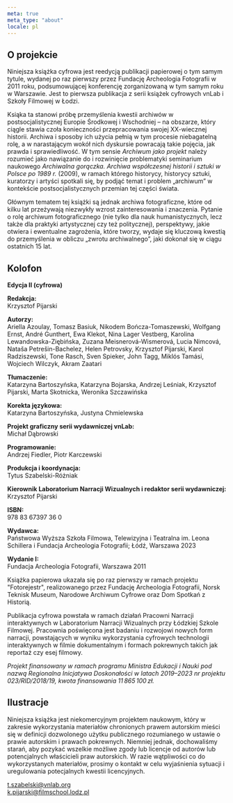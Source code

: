 ```yaml
---
meta: true
meta_type: "about"
locale: pl
---
```


## O projekcie

Niniejsza książka cyfrowa jest reedycją publikacji papierowej o tym samym tytule, wydanej po raz pierwszy przez Fundację Archeologia Fotografii w 2011 roku, podsumowującej konferencję zorganizowaną w tym samym roku w Warszawie. Jest to pierwsza publikacja z serii książek cyfrowych vnLab i Szkoły Filmowej w Łodzi.

Ksiąka ta stanowi próbę przemyślenia kwestii archiwów w postsocjalistycznej Europie Środkowej i Wschodniej – na obszarze, który ciągle stawia czoła konieczności przepracowania swojej XX-wiecznej historii. Archiwa i sposoby ich użycia pełnią w tym procesie niebagatelną rolę, a w narastającym wokół nich dyskursie powracają takie pojęcia, jak prawda i sprawiedliwość. W tym sensie *Archiwum jako projekt* należy rozumieć jako nawiązanie do i rozwinięcie problematyki seminarium naukowego *Archiwalna gorączka. Archiwa współczesnej historii i sztuki w Polsce po 1989 r.* (2009), w ramach którego historycy, historycy sztuki, kuratorzy i artyści spotkali się, by podjąć temat i problem „archiwum” w kontekście postsocjalistycznych przemian tej części świata.

Głównym tematem tej książki są jednak archiwa fotograficzne, które od kilku lat przeżywają niezwykły wzrost zainteresowania i znaczenia. Pytanie o rolę archiwum fotograficznego (nie tylko dla nauk humanistycznych, lecz także dla praktyki artystycznej czy też politycznej), perspektywy, jakie otwiera i ewentualne zagrożenia, które tworzy, wydaje się kluczową kwestią do przemyślenia w obliczu „zwrotu archiwalnego”, jaki dokonał się w ciągu ostatnich 15 lat.

## Kolofon

**Edycja II (cyfrowa)**

**Redakcja:**<br/>
Krzysztof Pijarski

**Autorzy:**<br/>
Ariella Azoulay, Tomasz Basiuk, Nikodem Bończa-Tomaszewski, Wolfgang Ernst, André Gunthert, Ewa Klekot, Nina Lager Vestberg, Karolina Lewandowska-Ziębińska, Zuzana Meisnerová-Wismerová, Lucia Nimcová, Nataša Petrešin-Bachelez, Helen Petrovsky, Krzysztof Pijarski, Karol Radziszewski, Tone Rasch, Sven Spieker, John Tagg, Miklós Tamási, Wojciech Wilczyk, Akram Zaatari

**Tłumaczenie:**<br/>
Katarzyna Bartoszyńska, Katarzyna Bojarska, Andrzej Leśniak, Krzysztof Pijarski, Marta Skotnicka, Weronika Szczawińska

**Korekta językowa:**<br/>
Katarzyna Bartoszyńska, Justyna Chmielewska

**Projekt graficzny serii wydawniczej vnLab:**<br/>
Michał Dąbrowski

**Programowanie:**<br/>
Andrzej Fiedler, Piotr Karczewski

**Produkcja i koordynacja:**<br/>
Tytus Szabelski-Różniak

**Kierownik Laboratorium Narracji Wizualnych i redaktor serii wydawniczej:**<br/>
Krzysztof Pijarski

**ISBN:**<br/>
978 83 67397 36 0

**Wydawca:**<br/>
Państwowa Wyższa Szkoła Filmowa, Telewizyjna i Teatralna im. Leona Schillera i Fundacja Archeologia Fotografii; Łódź, Warszawa 2023

**Wydanie I:**<br/>
Fundacja Archeologia Fotografii, Warszawa 2011

Książka papierowa ukazała się po raz pierwszy w ramach projektu "Fotorejestr", realizowanego przez Fundację Archeologia Fotografii, Norsk Teknisk Museum, Narodowe Archiwum Cyfrowe oraz Dom Spotkań z Historią.

Publikacja cyfrowa powstała w ramach działań Pracowni Narracji interaktywnych w Laboratorium Narracji Wizualnych przy Łódzkiej Szkole Filmowej. Pracownia poświęcona jest badaniu i rozwojowi nowych form narracji, powstających w wyniku wykorzystania cyfrowych technologii interaktywnych w filmie dokumentalnym i formach pokrewnych takich jak reportaż czy esej filmowy.

*Projekt finansowany w ramach programu Ministra Edukacji i Nauki pod nazwą Regionalna Inicjatywa Doskonałości w latach 2019–2023 nr projektu 023/RID/2018/19, kwota finansowania 11 865 100 zł.*

## Ilustracje

Niniejsza książka jest niekomercyjnym projektem naukowym, który w zakresie wykorzystania materiałów chronionych prawem autorskim mieści się w definicji dozwolonego użytku publicznego rozumianego w ustawie o prawie autorskim i prawach pokrewnych. Niemniej jednak, dochowaliśmy starań, aby pozykać wszelkie możliwe zgody lub licencje od autorów lub potencjalnych właścicieli praw autorskich. W razie wątpliwości co do wykorzystanych materiałów, prosimy o kontakt w celu wyjaśnienia sytuacji i uregulowania potecjalnych kwestii licencyjnych.

t.szabelski@vnlab.org<br />
k.pijarski@filmschool.lodz.pl